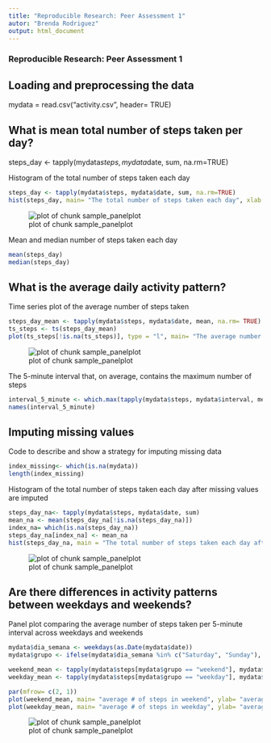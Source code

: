 ```yaml
---
title: "Reproducible Research: Peer Assessment 1"
autor: "Brenda Rodriguez"
output: html_document
---
```


### Reproducible Research: Peer Assessment 1

## Loading and preprocessing the data

mydata = read.csv("activity.csv", header= TRUE)

## What is mean total number of steps taken per day?

steps_day <- tapply(mydata$steps, mydata$date, sum, na.rm=TRUE)

Histogram of the total number of steps taken each day
```r
steps_day <- tapply(mydata$steps, mydata$date, sum, na.rm=TRUE)
hist(steps_day, main= "The total number of steps taken each day", xlab = "Steps")
```

![plot of chunk sample_panelplot](instructions_fig/2-hist.png) 

Mean and median number of steps taken each day
```r
mean(steps_day)
median(steps_day)
```

## What is the average daily activity pattern?

Time series plot of the average number of steps taken
```r
steps_day_mean <- tapply(mydata$steps, mydata$date, mean, na.rm= TRUE)
ts_steps <- ts(steps_day_mean)
plot(ts_steps[!is.na(ts_steps)], type = "l", main= "The average number of steps taken", xlab= "days", ylab= "average")
```

![plot of chunk sample_panelplot](instructions_fig/4-ts.png)

The 5-minute interval that, on average, contains the maximum number of steps
```r
interval_5_minute <- which.max(tapply(mydata$steps, mydata$interval, mean, na.rm= TRUE))
names(interval_5_minute)
```

## Imputing missing values

Code to describe and show a strategy for imputing missing data
```r
index_missing<- which(is.na(mydata))
length(index_missing)
```

Histogram of the total number of steps taken each day after missing values are imputed
```r
steps_day_na<- tapply(mydata$steps, mydata$date, sum)
mean_na <- mean(steps_day_na[!is.na(steps_day_na)])
index_na= which(is.na(steps_day_na))
steps_day_na[index_na] <- mean_na
hist(steps_day_na, main = "The total number of steps taken each day after missing values are imputed", xlab= "interval")
```
![plot of chunk sample_panelplot](instructions_fig/7-histogram.png)

## Are there differences in activity patterns between weekdays and weekends?

Panel plot comparing the average number of steps taken per 5-minute interval across weekdays and weekends
```r
mydata$dia_semana <- weekdays(as.Date(mydata$date))
mydata$grupo <- ifelse(mydata$dia_semana %in% c("Saturday", "Sunday"), "weekend", "weekday")

weekend_mean <- tapply(mydata$steps[mydata$grupo == "weekend"], mydata$interval[mydata$grupo == "weekend"], mean, na.rm= TRUE)
weekday_mean <- tapply(mydata$steps[mydata$grupo == "weekday"], mydata$interval[mydata$grupo == "weekday"], mean, na.rm= TRUE)

par(mfrow= c(2, 1))
plot(weekend_mean, main= "average # of steps in weekend", ylab= "average # of steps", xlab= "interval", xlim= c(0, 300), ylim= c(0, 250))
plot(weekday_mean, main= "average # of steps in weekday", ylab= "average # of steps", xlab= "interval", xlim= c(0, 300), ylim= c(0, 250))
```
![plot of chunk sample_panelplot](instructions_fig/8-plot.png)
